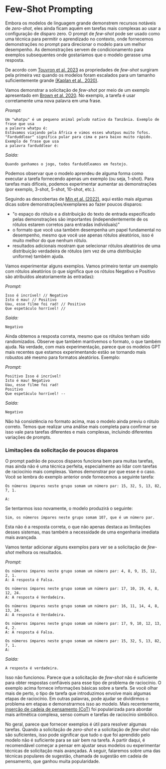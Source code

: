 # Few-Shot Prompting

Embora os modelos de linguagem grande demonstrem recursos notáveis de *zero-shot*, eles ainda ficam aquém em tarefas mais complexas ao usar a configuração de disparo zero. O prompt de *few-shot* pode ser usado como uma técnica para permitir o aprendizado no contexto, onde fornecemos demonstrações no prompt para direcionar o modelo para um melhor desempenho. As demonstrações servem de condicionamento para exemplos subsequentes onde gostaríamos que o modelo gerasse uma resposta.

De acordo com [Touvron et al. 2023](https://arxiv.org/pdf/2302.13971.pdf) as propriedades de *few-shot* surgiram pela primeira vez quando os modelos foram escalados para um tamanho suficientemente grande [(Kaplan et al., 2020)](https://arxiv.org/abs/2001.08361).

Vamos demonstrar a solicitação de *few-shot* por meio de um exemplo apresentado em [Brown et al. 2020](https://arxiv.org/abs/2005.14165). No exemplo, a tarefa é usar corretamente uma nova palavra em uma frase.

*Prompt:*
```
Um "whatpu" é um pequeno animal peludo nativo da Tanzânia. Exemplo de frase que usa
a palavra whatpu é:
Estávamos viajando pela África e vimos esses whatpus muito fofos.
"Farduddlear" significa pular para cima e para baixo muito rápido. Exemplo de frase que usa
a palavra farduddlear é:
```

*Saída:*
```
Quando ganhamos o jogo, todos farduddleamos em festejo.
```

Podemos observar que o modelo aprendeu de alguma forma como executar a tarefa fornecendo apenas um exemplo (ou seja, 1-shot). Para tarefas mais difíceis, podemos experimentar aumentar as demonstrações (por exemplo, 3-shot, 5-shot, 10-shot, etc.).

Seguindo as descobertas de [Min et al. (2022)](https://arxiv.org/abs/2202.12837), aqui estão mais algumas dicas sobre demonstrações/exemplares ao fazer poucos disparos:

- "o espaço do rótulo e a distribuição do texto de entrada especificado pelas demonstrações são importantes (independentemente de os rótulos estarem corretos para entradas individuais)"
- o formato que você usa também desempenha um papel fundamental no desempenho, mesmo que você use apenas rótulos aleatórios, isso é muito melhor do que nenhum rótulo.
- resultados adicionais mostram que selecionar rótulos aleatórios de uma distribuição verdadeira de rótulos (em vez de uma distribuição uniforme) também ajuda.

Vamos experimentar alguns exemplos. Vamos primeiro tentar um exemplo com rótulos aleatórios (o que significa que os rótulos Negativo e Positivo são atribuídos aleatoriamente às entradas):

*Prompt:*
```
Isso é incrível! // Negativo
Isto é mau! // Positivo
Uau, esse filme foi rad! // Positivo
Que espetáculo horrível! //
```

*Saída:*
```
Negativo
```

Ainda obtemos a resposta correta, mesmo que os rótulos tenham sido randomizados. Observe que também mantivemos o formato, o que também ajuda. Na verdade, com mais experimentação, parece que os modelos GPT mais recentes que estamos experimentando estão se tornando mais robustos até mesmo para formatos aleatórios. Exemplo:

*Prompt:*
```
Positivo Isso é incrível!
Isto é mau! Negativo
Uau, esse filme foi rad!
Positivo
Que espetáculo horrível! --
```

*Saída:*
```
Negativo
```

Não há consistência no formato acima, mas o modelo ainda previu o rótulo correto. Temos que realizar uma análise mais completa para confirmar se isso vale para tarefas diferentes e mais complexas, incluindo diferentes variações de prompts.

### Limitações da solicitação de poucos disparos

O prompt padrão de poucos disparos funciona bem para muitas tarefas, mas ainda não é uma técnica perfeita, especialmente ao lidar com tarefas de raciocínio mais complexas. Vamos demonstrar por que esse é o caso. Você se lembra do exemplo anterior onde fornecemos a seguinte tarefa:

```
Os números ímpares neste grupo somam um número par: 15, 32, 5, 13, 82, 7, 1.

A:
```

Se tentarmos isso novamente, o modelo produzirá o seguinte:

```
Sim, os números ímpares neste grupo somam 107, que é um número par.
```

Esta não é a resposta correta, o que não apenas destaca as limitações desses sistemas, mas também a necessidade de uma engenharia imediata mais avançada.

Vamos tentar adicionar alguns exemplos para ver se a solicitação de *few-shot* melhora os resultados.

*Prompt:*
```
Os números ímpares neste grupo somam um número par: 4, 8, 9, 15, 12, 2, 1.
A: A resposta é Falsa.

Os números ímpares neste grupo somam um número par: 17, 10, 19, 4, 8, 12, 24.
A: A resposta é Verdadeira.

Os números ímpares neste grupo somam um número par: 16, 11, 14, 4, 8, 13, 24.
A: A resposta é Verdadeira.

Os números ímpares neste grupo somam um número par: 17, 9, 10, 12, 13, 4, 2.
A: A resposta é Falsa.

Os números ímpares neste grupo somam um número par: 15, 32, 5, 13, 82, 7, 1.
A:
```

*Saída:*
```
A resposta é verdadeira.
```

Isso não funcionou. Parece que a solicitação de *few-shot* não é suficiente para obter respostas confiáveis para esse tipo de problema de raciocínio. O exemplo acima fornece informações básicas sobre a tarefa. Se você olhar mais de perto, o tipo de tarefa que introduzimos envolve mais algumas etapas de raciocínio. Em outras palavras, pode ajudar se dividirmos o problema em etapas e demonstrarmos isso ao modelo. Mais recentemente, [inserção de cadeia de pensamento (CoT)](https://arxiv.org/abs/2201.11903) foi popularizada para abordar mais aritmética complexa, senso comum e tarefas de raciocínio simbólico.

No geral, parece que fornecer exemplos é útil para resolver algumas tarefas. Quando a solicitação de *zero-shot* e a solicitação de *few-shot* não são suficientes, isso pode significar que tudo o que foi aprendido pelo modelo não é suficiente para se sair bem na tarefa. A partir daqui, é recomendável começar a pensar em ajustar seus modelos ou experimentar técnicas de solicitação mais avançadas. A seguir, falaremos sobre uma das técnicas populares de sugestão, chamada de sugestão em cadeia de pensamento, que ganhou muita popularidade.
